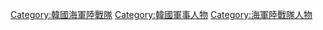 [[Category:韓國海軍陸戰隊|Category:韓國海軍陸戰隊]]
[[Category:韓國軍事人物|Category:韓國軍事人物]]
[[Category:海軍陸戰隊人物|Category:海軍陸戰隊人物]]